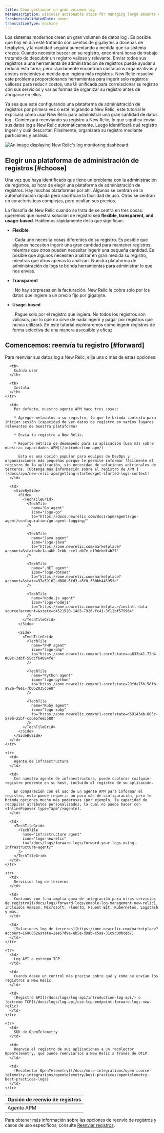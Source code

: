```yaml
---
title: Cómo gestionar un gran volumen log
metaDescription: Discover actionable steps for managing large amounts of log data to reduce toil and save on cost. Learn more about log ingestion in this documentation.
freshnessValidatedDate: never
translationType: machine
---
```





Los sistemas modernos crean un gran volumen de datos log . Es posible que hoy en día esté tratando con cientos de gigabytes a docenas de terabytes, y la cantidad seguirá aumentando a medida que su sistema crezca. Cuando necesite buscar en su registro, encontrará horas de trabajo tratando de descubrir un registro valioso y relevante. Enviar todos sus registros a una herramienta de administración de registros puede ayudar a reducir esta tarea, pero rápidamente encontrará obstáculos organizativos y costos crecientes a medida que ingiera más registros. New Relic resuelve este problema proporcionando herramientas para ingerir solo registros valiosos para reducir costos, una UI unificada para correlacionar su registro con sus servicios y varias formas de organizar su registro antes de ahogarse en ellos.

Ya sea que esté configurando una plataforma de administración de registros por primera vez o esté migrando a New Relic, este tutorial le explicará cómo usar New Relic para administrar una gran cantidad de datos log . Comenzará reenviando su registro a New Relic, lo que significa enviar sus datos log a New Relic automáticamente. Luego identificará qué registro ingerir y cuál descartar. Finalmente, organizará su registro mediante particiones y análisis.

<img
  title="log-dashboard"
  alt="An image displaying New Relic's log monitoring dashboard"
  src={journeyLogsDash}
/>

## Elegir una plataforma de administración de registros [#choose]

Una vez que haya identificado que tiene un problema con la administración de registros, es hora de elegir una plataforma de administración de registros. Hay muchas plataformas por ahí. Algunos se centran en la automatización rápida pero sacrifican la facilidad de uso. Otros se centran en características complejas, pero ocultan sus precios.

La filosofía de New Relic cuando se trata de <InlinePopover type="logs"/>se centra en tres cosas: queremos que nuestra solución de registro sea <DoNotTranslate>**flexible, transparent, and usage-based**</DoNotTranslate>. Hablemos rápidamente de lo que significan:

* <DoNotTranslate>**Flexible**</DoNotTranslate>

  : Cada uno necesita cosas diferentes de su registro. Es posible que algunos necesiten ingerir una gran cantidad para mantener registros, mientras que otros pueden necesitar ingerir una pequeña cantidad. Es posible que algunos necesiten analizar en gran medida su registro, mientras que otros apenas lo analizan. Nuestra plataforma de administración de logs te brinda herramientas para administrar lo que nos envías.

* <DoNotTranslate>**Transparent**</DoNotTranslate>

  : No hay sorpresas en la facturación. New Relic le cobra solo por los datos que ingiere a un precio fijo por gigabyte.

* <DoNotTranslate>**Usage-based**</DoNotTranslate>

  : Pague solo por el registro que ingiera. No todos los registros son valiosos, por lo que no sirve de nada ingerir y pagar por registros que nunca utilizará. En este tutorial exploraremos cómo ingerir registros de forma selectiva de una manera asequible y eficaz.

## Comencemos: reenvía tu registro [#forward]

Para reenviar sus datos log a New Relic, elija una o más de estas opciones:

<table>
  <thead>
    <tr>
      <th>
        Opción de reenvío de registros
      </th>

      <th>
        Cuándo usar
      </th>

      <th>
        Instalar
      </th>
    </tr>
  </thead>

  <tbody>
    <tr>
      <td>
        Agente APM
      </td>

      <td>
        Por defecto, nuestro agente APM hace tres cosas:

        * Agregue metadatos a su registro, lo que le brinda contexto para iniciar sesión (capacidad de ver datos de registro en varios lugares relevantes de nuestra plataforma)

        * Envía tu registro a New Relic.

        * Reporte métrico de desempeño para su aplicación [Lea más sobre nuestras capacidades APM](/introduction-apm/)

          Esta es una opción popular para equipos de DevOps y organizaciones más pequeñas porque le permite informar fácilmente el registro de la aplicación, sin necesidad de soluciones adicionales de terceros. [Obtenga más información sobre el registro de APM.](/docs/apm/new-relic-apm/getting-started/get-started-logs-context)
      </td>

      <td>
        <SideBySide>
          <Side>
            <TechTileGrid>
              <TechTile
                name="Go agent"
                icon="logo-go"
                to="https://docs.newrelic.com/docs/apm/agents/go-agent/configuration/go-agent-logging/"
              />

              <TechTile
                name="Java agent"
                icon="logo-java"
                to="https://one.newrelic.com/marketplace?account=&state=bc1aa4bb-2cbb-cce1-db7e-df9debdf4b27"
              />

              <TechTile
                name=".NET agent"
                icon="logo-dotnet"
                to="https://one.newrelic.com/marketplace?account=&state=97a39162-d880-5fd3-a5f0-330bb44595fa"
              />

              <TechTile
                name="Node.js agent"
                icon="logo-nodejs"
                to="https://one.newrelic.com/marketplace/install-data-source?account=&state=c4521520-1485-7926-fc41-3f12bf575964"
              />
            </TechTileGrid>
          </Side>

          <Side>
            <TechTileGrid>
              <TechTile
                name="PHP agent"
                icon="logo-php"
                to="https://one.newrelic.com/nr1-core?state=aa633b41-72d4-009c-3abf-55dcf64894fe"
              />

              <TechTile
                name="Python agent"
                icon="logo-python"
                to="https://one.newrelic.com/nr1-core?state=20fda75b-58fb-a92a-f9e1-7b052035c6e8"
              />

              <TechTile
                name="Ruby agent"
                icon="logo-ruby"
                to="https://one.newrelic.com/nr1-core?state=d69143ab-605c-579b-25bf-cc6e5fee5b80"
              />
            </TechTileGrid>
          </Side>
        </SideBySide>
      </td>
    </tr>

    <tr>
      <td>
        Agente de infraestructura
      </td>

      <td>
        Con nuestro agente de infraestructura, puede capturar cualquier registro presente en su host, incluido el registro de su aplicación.

        En comparación con el uso de un agente APM para informar el registro, esto puede requerir un poco más de configuración, pero le brinda opciones mucho más poderosas (por ejemplo, la capacidad de recopilar atributos personalizados, lo cual no puede hacer con <InlinePopover type="apm"/>agente).
      </td>

      <td>
        <TechTileGrid>
          <TechTile
            name="Infrastructure agent"
            icon="logo-newrelic"
            to="/docs/logs/forward-logs/forward-your-logs-using-infrastructure-agent/"
          />
        </TechTileGrid>
      </td>
    </tr>

    <tr>
      <td>
        Servicios log de terceros
      </td>

      <td>
        Contamos con [una amplia gama de integración para otros servicios de registro](/docs/logs/forward-logs/enable-log-management-new-relic), incluidos Amazon, Microsoft, Fluentd, Fluent Bit, Kubernetes, Logstash y más.
      </td>

      <td>
        [Soluciones log de terceros](https://one.newrelic.com/marketplace?account=1606862&state=2ae57d9a-eb5e-d8ab-c5aa-31c9c00bceb7)
      </td>
    </tr>

    <tr>
      <td>
        Log API o extremo TCP
      </td>

      <td>
        Cuando desee un control más preciso sobre qué y cómo se envían los registros a New Relic.
      </td>

      <td>
        [Registro API](/docs/logs/log-api/introduction-log-api/) o [extremo TCP](/docs/logs/log-api/use-tcp-endpoint-forward-logs-new-relic)
      </td>
    </tr>

    <tr>
      <td>
        SDK de OpenTelemetry
      </td>

      <td>
        Reenvíe el registro de sus aplicaciones a un recolector OpenTelemetry, que puede reenviarlos a New Relic a través de OTLP.
      </td>

      <td>
        [Recolector OpenTelemetry](/docs/more-integrations/open-source-telemetry-integrations/opentelemetry/best-practices/opentelemetry-best-practices-logs)
      </td>
    </tr>
  </tbody>
</table>

Para obtener más información sobre las opciones de reenvío de registros y casos de uso específicos, consulte [Reenviar registros](/docs/logs/forward-logs/enable-log-management-new-relic).

<DocTiles numbered>
  <DocTile
    title="Get started"
    label={{text: 'You are here', color: '#FCD672'}}
    path="/docs/tutorial-large-logs/get-started-managing-large-logs"
  />

  <DocTile
    title="Filter and reduce your log ingest"
    path="/docs/tutorial-large-logs/filter-large-logs"
  />

  <DocTile
    title="Organize your logs"
    path="/docs/tutorial-large-logs/organize-large-logs"
  />
</DocTiles>